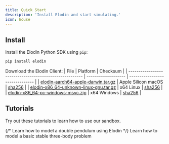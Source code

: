 ```yaml
---
title: Quick Start
description: 'Install Elodin and start simulating.'
icon: house
---
```

## Install

Install the Elodin Python SDK using `pip`:
```sh
pip install elodin
```

Download the Elodin Client:
| File                                                    | Platform            | Checksum                        |
| ------------------------------------------------------- | ------------------- | ------------------------------- |
| [elodin-aarch64-apple-darwin.tar.gz][elodin-macos]      | Apple Silicon macOS | [sha256][elodin-macos-sha256]   |
| [elodin-x86_64-unknown-linux-gnu.tar.gz][elodin-linux]  | x64 Linux           | [sha256][elodin-linux-sha256]   |
| [elodin-x86_64-pc-windows-msvc.zip][elodin-windows]     | x64 Windows         | [sha256][elodin-windows-sha256] |

[elodin-macos]: https://storage.googleapis.com/elodin-releases/v0.3.13/elodin-aarch64-apple-darwin.tar.gz
[elodin-macos-sha256]: https://storage.googleapis.com/elodin-releases/v0.3.13/elodin-aarch64-apple-darwin.tar.gz.sha256
[elodin-linux]: https://storage.googleapis.com/elodin-releases/v0.3.13/elodin-x86_64-unknown-linux-gnu.tar.gz
[elodin-linux-sha256]: https://storage.googleapis.com/elodin-releases/v0.3.13/elodin-x86_64-unknown-linux-gnu.tar.gz.sha256
[elodin-windows]: https://storage.googleapis.com/elodin-releases/v0.3.13/elodin-x86_64-pc-windows-msvc.zip
[elodin-windows-sha256]: https://storage.googleapis.com/elodin-releases/v0.3.13/elodin-x86_64-pc-windows-msvc.zip.sha256

## Tutorials

Try out these tutorials to learn how to use our sandbox.

<CardGroup cols={1}>
  {/* <Card
    title="Double Pendulum Tutorial"
    icon="tornado"
    href="tutorial/double-pend"
  >
  Learn how to model a double pendulum using Elodin
  </Card> */}
  <Card
    title="Three-Body Problem"
    icon="solar-system"
    href="tutorial/3-body"
  >
  Learn how to model a basic stable three-body problem
  </Card>
</CardGroup>
